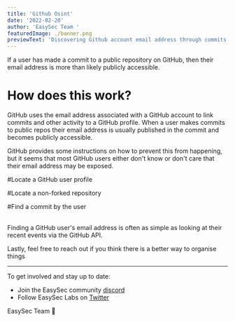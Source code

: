 ```yaml
---
title: 'Github Osint'
date: '2022-02-20'
author: 'EasySec Team '
featuredImage: ./banner.png
previewText: 'Discovering Github account email address through commits'
---
```


If a user has made a commit to a public repository on GitHub, then their email address is more than likely publicly accessible.<br/>


# How does this work?<br/>

GitHub uses the email address associated with a GitHub account to link commits and other activity to a GitHub profile. When a user makes commits to public repos their email address is usually published in the commit and becomes publicly accessible.

GitHub provides some instructions on how to prevent this from happening, but it seems that most GitHub users either don't know or don't care that their email address may be exposed.

#Locate a GitHub user profile

#Locate a non-forked repository

#Find a commit by the user


<br/>
Finding a GitHub user's email address is often as simple as looking at their recent events via the GitHub API.
<br/>






Lastly, feel free to reach out if you think there is a better way to organise things 
<br/>

---

To get involved and stay up to date:

- Join the EasySec community [discord](https://discord.com/invite/FCfyBSbCU5)
- Follow EasySec Labs on [Twitter](https://twitter.com/EasySec)

EasySec Team 🦄
